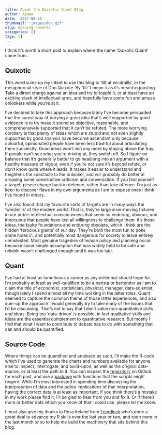 ```yaml
---
title: About the Quixotic Quant Blog
author: Aidan
date: '2017-08-25'
thumbnail: "images/don.gif"
slug: opening-remarks
categories: []
tags: []
---
```


I think it’s worth a short post to explain where the name ‘Quixotic Quant’ came from.  

## Quixotic
This word sums up my intent to use this blog to 'tilt at windmills', in the metaphorical style of Don Quixote.  By 'tilt' I mean it as it's meant in jousting.  Take a direct charge against an idea and try to topple it, or at least have an exciting clash of intellectual arms, and hopefully have some fun and amuse onlookers while you're at it. 

I've decided to take this approach because lately I've become persuaded that the surest way of burying a great idea that’s well supported by good evidence is to try make it sound so objective, reasonable, and comprehensively supported that it can’t be refuted. The more worrying corollary is that plenty of ideas which are stupid and not even slightly supported by good analysis have become ascendant only because colourful, opinionated people have been less bashful about articulating them succinctly. Good ideas won’t win any more by staying above the fray.  If people can't see what you're driving at, they switch off.  So I figure on balance that it's generally better to go headlong into an argument with a healthy measure of vigour, even if you're not sure it's beyond refute, or don't know quite where it leads.  It makes it easier to understand and heightens the spectacle to the onlooker, and will probably do better at arousing some constructive criticism and conversation.  If you find yourself a target, please charge back in defence, rather than take offence. I'm just as keen to discover flaws in my own arguments as I am to expose ones I think I've found in others.

I've also found that my favourite sorts of targets are in many ways the 'windmills' of the modern world.  That is, they’re large slow-moving fixtures in our public intellectual consciousness that seem so enduring, obvious, and innocuous that people have lost all willingness to challenge them. It’s these ideas, the faulty foundations and enduring obsolete, which I think are the hidden 'ferocious giants' of our day. They're both the most fun to poke some holes in, and potentially most dangerous for society to leave entirely unmolested.  Most genuine tragedies of human policy and planning occur because some simple assumption that was widely held to be safe and reliable wasn't challenged enough until it was too late. 

## Quant
I've had at least as tumultuous a career as any millennial should hope for.  I'm probably at least as well-qualified to be a barista or bartender as I am to claim the title of economist, statistician, physicist, manager, data-scientist, though lately I spend almost all my time working in the latter roles.  Quant seemed to capture the common theme of those latter experiences, and also sum-up the approach I would generally try to take many of the issues that I'd be discussing.  That's not to say that I don't value non-quantitative skills and ideas.  Being too 'data-driven' is possible, in fact qualitative skills and ideas are the essential complement to quantitative research.  But mostly I find that what I want to contribute to debate has to do with something that can and should be quantified. 

## Source Code
Where things can be quantified and analysed as such, I'll make the R-code which I've used to generate the charts and numbers available for anyone else to inspect, interrogate, and build-upon, as well as the original data-source, or at least the path to it.  You can inspect the [repository](https://github.com/aidandmorrison/quixoticquant) on Github for each post, and use a [package](https://github.com/aidandmorrison/UtilsQQ) with functions that the scripts might require.  While I'm most interested in spending time discussing the interpretation of data and the policy implications of that interpretation, having the correct data is at least as important.  If you think there's a mistake in my work please find it, I'll be glad to hear from you and fix it.  Or if there's more or better data which you know of that I could use, please let me know.

I must also give my thanks to Ross Ireland from [Trendlock](https://www.trendlock.com.au/) who's done a great deal to advance my R skills over the last year or two, and even more in the last month or so to help me build the machinery that sits behind this blog. 